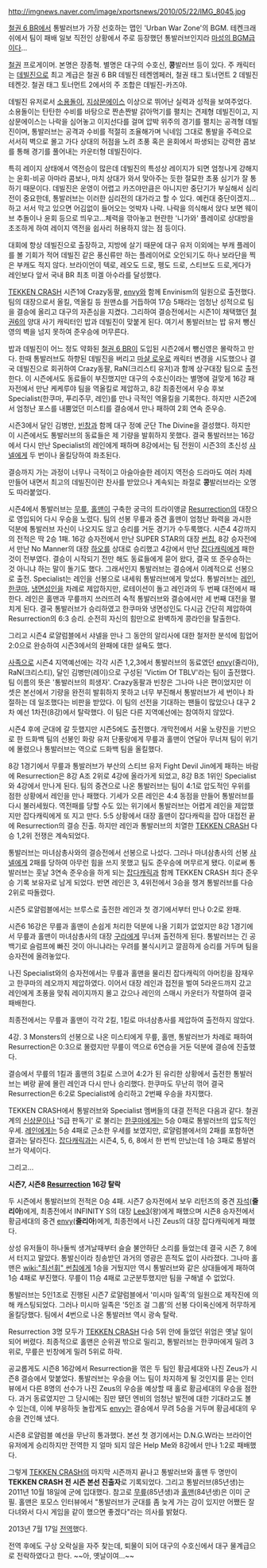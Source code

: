 http://imgnews.naver.com/image/xportsnews/2010/05/22/IMG_8045.jpg 

{{{#!html
<embed src="http://www.youtube.com/v/flXYskrJxpY?version=3&amp;hl=ko_KR&amp;rel=0" type="application/x-shockwave-flash" width="480" height="390" allowscriptaccess="always" allowfullscreen="true"></embed>
}}}

{{{#!html
<embed src='http://videofarm.daum.net/controller/player/VodPlayer.swf' width='480px' height="360" allowScriptAccess='always' type='application/x-shockwave-flash' allowFullScreen='true' bgcolor='#000000' flashvars='vid=v10bbJ6Y3AQAVXXVM8lVjQp&playLoc=undefined'>
}}}

{{{#!html
<iframe width="320" height="240" src="//www.youtube.com/embed/JjzNKODIzKI?rel=0" frameborder="0" allowfullscreen></iframe>
}}}
[[철권 6 BR]]에서 통발러브가 가장 선호하는 맵인 'Urban War Zone'의 BGM. 테켄크래쉬에서 팀이 패배 일보 직전인 상황에서 주로 등장했던 통발러브인지라 [[마성의 BGM]]급이다...

[[철권]] 프로게이머. 본명은 장종혁. 별명은 대구의 수호신, '''콩'''발러브 등이 있다. 주 캐릭터는 [[데빌진]]으로 최고 계급은 철권 6 BR 데빌진 테켄엠페러, 철권 태그 토너먼트 2 데빌진 테켄갓. 철권 태그 토너먼트 2에서의 주 조합은 데빌진-카즈야.

데빌진 유저로서 [[소용돌이]], [[지삼문에이스]] 이상으로 뛰어난 실력과 성적을 보여주었다. 소용돌이는 탄탄한 수비를 바탕으로 짠손짠발 갉아먹기를 펼치는 견제형 데빌진이고, 지삼문에이스는 나락을 심어놓고 이지선다를 걸며 압박 위주의 경기를 펼치는 공격형 데빌진이며, 통발러브는 공격과 수비를 적절히 조율해가며 닉네임 그대로 통발을 주력으로 서서히 벽으로 몰고 가다 상대의 허점을 노려 초풍 혹은 윤회에서 파생되는 강력한 콤보를 통해 경기를 풀어내는 카운터형 데빌진이다.

특히 레이지 상태에서 역전승이 많은데 데빌진의 특성상 레이지가 되면 엄청나게 강해지는 윤회-비공 아마라 콤보나, 마치 상대가 와서 맞아주는 듯한 절묘한 초풍 심기가 잘 통하기 때문이다. 데빌진은 운영이 어렵고 카즈야만큼은 아니지만 중단기가 부실해서 심리전이 중요한데, 통발러브는 이러한 심리전의 대가라고 할 수 있다. 예컨대 중단이겠지...하고 서서 막고 있으면 어김없이 들어오는 엇박자 나락. 나락을 의식해서 앉다 보면 웨이브 추돌이나 윤회 등으로 띄우고...체력을 깎아놓고 현란한 '니가와' 플레이로 상대방을 초조하게 하여 레이지 역전을 쉽사리 허용하지 않는 점 등이다.

대회에 항상 데빌진으로 출장하고, 지방에 살기 때문에 대구 유저 이외에는 부캐 플레이를 볼 기회가 적어 데빌진 같은 풍신류만 하는 플레이어로 오인되기도 하나 보라단을 찍은 부캐도 적지 않다. 브라이언이 텍로, 레오도 드로, 펭도 드로, 스티브도 드로,게다가 레인보다 앞서 국내 BR 최초 미겔 아수라를 달성했다.

[[TEKKEN CRASH]] 시즌1에 Crazy동팔, [[envy]]와 함께 Envinism의 일원으로 출전했다. 팀의 대장으로서 올킬, 역올킬 등 원맨쇼를 거듭하여 17승 5패라는 엄청난 성적으로 팀을 결승에 올리고 대구의 자존심을 지켰다. 그리하여 결승전에서는 시즌1이 채택했던 [[철권6]]의 양대 사기 캐릭터인 밥과 데빌진이 맞붙게 된다. 여기서 통발러브는 밥 유저 뺑신영의 벽을 넘지 못하여 준우승에 머무른다.

밥과 데빌진이 어느 정도 약화된 [[철권 6 BR]]이 도입된 시즌2에서 뺑신영은 몰락하고 만다. 한때 통발러브도 하향된 데빌진을 버리고 [[마샬 로우]]로 캐릭터 변경을 시도했으나 결국 데빌진으로 회귀하여 Crazy동팔, RaN(크리스티 유저)과 함께 상구대장 팀으로 출전한다. 이 시즌에서도 동료들이 부진했지만 대구의 수호신이라는 별명에 걸맞게 16강 패자전에서 만난 케케루야 팀을 역올킬로 제압하고, 8강 최종전에서 우승 후보 Specialist(한쿠마, 푸리주무, 레인)를 만나 극적인 역올킬을 기록한다. 하지만 시즌2에서 엄청난 포스를 내뿜었던 미스티를 결승에서 만나 패하여 2회 연속 준우승.

시즌3에서 달인 김병만, [[빈창]]과 함께 대구 정예 군단 The Divine을 결성했다. 하지만 이 시즌에서도 통발러브의 동료들은 제 기량을 발휘하지 못했다. 결국 통발러브는 16강에서 다시 만난 Specialist의 레인에게 패하며 8강에서는 팀 전원이 시즌3의 초신성 [[샤넬]]에게 두 번이나 올킬당하여 좌초된다.

결승까지 가는 과정이 너무나 극적이고 아슬아슬한 레이지 역전승 드라마도 여러 차례 만들어 내면서 최고의 데빌진이란 찬사를 받았으나 계속되는 좌절로 '''콩'''발러브라는 오명도 따라붙었다.

시즌4에서 통발러브는 [[무릎]], [[홀맨]]이 구축한 궁극의 트라이앵글 [[Resurrection]]의 대장으로 영입되어 다시 우승을 노렸다. 팀의 선봉 무릎과 중견 홀맨이 엄청난 화력을 과시한 덕분에 통발러브 자신이 나오지도 않고 승리를 거둔 경기가 수두룩했다. 시즌4 4강까지의 전적은 딱 2승 1패. 16강 승자전에서 만난 SUPER STAR의 대장 [[썬칩]], 8강 승자전에서 만난 No Manner의 대장 [[하오]]를 상대로 승리했고 4강에서 만난 [[잡다캐릭]]에게 패한 것이 전부였다. 결승이 시작되기 전만 해도 동료들에게 묻어 왔다, 결국 또 준우승하는 것 아니냐 하는 말이 돌기도 했다. 그래서인지 통발러브는 결승에서 이례적으로 선봉으로 출전. Specialist는 레인을 선봉으로 내세워 통발러브에게 맞섰다. 통발러브는 [[레인]], [[한쿠마]], [[냉면성인]]을 차례로 제압하지만, 로테이션이 돌고 레인과의 두 번째 대전에서 패한다. 레인은 홀맨과 무릎까지 쓰러뜨려 숙적 통발러브와 결승에서만 세 번째 대전을 펼치게 된다. 결국 통발러브가 승리하였고 한쿠마와 냉면성인도 다시금 간단히 제압하여 Resurrection의 6:3 승리. 순전히 자신의 힘만으로 완벽하게 콩라인을 탈출한다.

그리고 시즌4 로얄럼블에서 샤넬을 만나 그 동안의 알리사에 대한 철저한 분석에 힘업어 2:0으로 완승하여 시즌3에서의 완패에 대한 설욕도 했다.

[[사족]]으로 시즌4 지역예선에는 각각 시즌 1,2,3에서 통발러브의 동료였던 [[envy]](줄리아), RaN(크리스티), 달인 김병만(레이)으로 구성된 'Victim Of TBLV'라는 팀이 출전했다. 팀 이름의 뜻은 '통발러브의 희생자'. Crazy동팔과 빈창은 그나마 나은 편이었지만 이 셋은 본선에서 기량을 완전히 발휘하지 못하고 너무 부진해서 통발러브가 세 번이나 좌절하는 데 일조했다는 비판을 받았다. 이 팀의 선전을 기대하는 팬들이 많았으나 대구 2차 예선 1차전(8강)에서 탈락했다. 이 팀은 다른 지역예선에는 참여하지 않았다.

시즌4 후에 군대에 갈 듯했지만 시즌5에도 출전했다. 개막전에서 서울 노량진을 기반으로 한 드화백 팀의 선봉인 화랑 유저 단풍랑에게 무릎과 홀맨이 연달아 무너져 팀이 위기에 몰렸으나 통발러브는 역으로 드화백 팀을 올킬했다.

8강 1경기에서 무릎과 통발러브가 부산의 스티브 유저 Fight Devil Jin에게 패하는 바람에 Resurrection은 8강 A조 2위로 4강에 올라가게 되었고, 8강 B조 1위인 Specialist와 4강에서 만나게 된다. 팀의 중견으로 나온 통발러브는 팀이 4:1로 압도적인 우위를 점한 상황에서 레인을 만나 패했다. 기세가 오른 레인은 4:4 동점을 만들어 통발러브를 다시 불러세웠다. 역전패를 당할 수도 있는 위기에서 통발러브는 어렵게 레인을 제압했지만 잡다캐릭에게 또 지고 만다. 5:5 상황에서 대장 홀맨이 잡다캐릭을 잡아 대접전 끝에 Resurrection의 결승 진출. 하지만 레인과 통발러브의 치열한 [[TEKKEN CRASH]] 다승 1,2위 전쟁은 계속되었다.

통발러브는 마녀삼총사와의 결승전에서 선봉으로 나섰다. 그러나 마녀삼총사의 선봉 [[샤넬]]에게 2패를 당하여 아무런 힘을 쓰지 못했고 팀도 준우승에 머무르게 됐다. 이로써 통발러브는 훗날 3연속 준우승을 하게 되는 [[잡다캐릭]]과 함께 TEKKEN CRASH 최다 준우승 기록 보유자로 남게 되었다. 반면 레인은 3, 4위전에서 3승을 챙겨 통발러브를 다승 2위로 따돌렸다.

시즌5 로얄럼블에서는 브루스로 출전한 레인과 첫 경기에서부터 만나 0:2로 완패.

시즌6 16강은 무릎과 홀맨이 손쉽게 처리한 덕분에 나올 기회가 없었지만 8강 1경기에서 무릎과 홀맨이 마녀삼총사의 대장 [[구라]]에게 무너져 출전하게 된다. 통발러브는 긴 공백기로 슬럼프에 빠진 것이 아니냐라는 우려를 불식시키고 깔끔하게 승리를 거두며 팀을 승자전에 올려놓았다.

나진 Specialist와의 승자전에서는 무릎과 홀맨을 물리친 잡다캐릭의 아머킹을 잠재우고 한쿠마의 레오까지 제압하였다. 이어서 대장 레인과 접전을 벌여 5라운드까지 갔고 레인에게 초풍을 맞춰 레이지까지 몰고 갔으나 레인의 스매시 카운터가 작렬하여 결국 패배한다.

최종전에서는 무릎과 홀맨이 각각 2킬, 1킬로 마녀삼총사를 제압하여 출전하지 않았다.

4강. 3 Monsters의 선봉으로 나온 미스티에게 무릎, 홀맨, 통발러브가 차례로 패하여 Resurrection은 0:3으로 몰렸지만 무릎이 역으로 6연승을 거둔 덕분에 결승에 진출했다.

결승에서 무릎의 1킬과 홀맨의 3킬로 스코어 4:2가 된 유리한 상황에서 출전한 통발러브는 벼랑 끝에 몰린 레인과 다시 만나 승리했다. 한쿠마도 무난히 꺾어 결국 Resurrection은 6:2로 Specialist에 승리하고 2번째 우승을 차지했다.

TEKKEN CRASH에서 통발러브와 Specialist 멤버들의 대결 전적은 다음과 같다. 철권계의 [[신상문]]이나 'S급 판독기' 로 불리는 [[한쿠마]]에게는 5승 0패로 통발러브의 압도적인 우세. [[레인]]에게는 5승 4패로 근소한 우세를 보였지만, 로얄럼블에서의 2패를 포함하면 결과는 달라진다. [[잡다캐릭]]과는 시즌4, 5, 6, 8에서 한 번씩 만났는데 1승 3패로 통발러브가 약세이다.

그리고...

'''시즌7, 시즌8 [[Resurrection]] 16강 탈락'''

두 시즌에서 통발러브의 전적은 0승 4패.
시즌7 승자전에서 보우 리턴즈의 중견 [[자석]]('''줄리아''')에게,
최종전에서 INFINITY S의 대장 [[Lee3]](왕)에게 패했으며
시즌8 승자전에서 황금세대의 중견 [[envy]]('''줄리아''')에게,
최종전에서 나진 Zeus의 대장 잡다캐릭에게 패했다.

상성 유저들이 하나둘씩 생겨날때부터 슬슬 불안하단 소리를 들었는데 결국 시즌 7, 8에서 터지고 말았다. 통발신이라 칭송받던 과거의 영광은 흔적도 없이 사라졌다. 그나마 홀맨은 [[wiki:"최선휘" 썬칩]]에게 1승을 거뒀지만 역시 통발러브와 같은 상대들에게 패하여 1승 4패로 부진했다. 무릎이 11승 4패로 고군분투했지만 팀을 구해낼 수 없었다.

통발러브는 5인1조로 진행된 시즌7 로얄럼블에서 '미시마 일족'의 일원으로 제작진에 의해 캐스팅되었다. 그러나 미시마 일족은 '5인조 걸 그룹'의 선봉 다이옥신에게 허무하게 올킬당했다. 팀에서 4번으로 나온 통발러브 역시 광속 탈락.

Resurrection 3명 모두가 [[TEKKEN CRASH]] 다승 5위 안에 들었던 위엄은 옛날 일이 되어 버렸다. 최종적으로 홀맨은 순위권 밖으로 밀리고, 통발러브는 한쿠마에게 밀려 3위로, 무릎은 빈창에게 밀려 5위로 하락.

공교롭게도 시즌8 16강에서 Resurrection을 꺾은 두 팀인 황금세대와 나진 Zeus가 시즌8 결승에서 맞붙었다. 통발러브는 우승을 어느 팀이 차지하게 될 것인지를 묻는 인터뷰에서 다른 8명의 선수가 나진 Zeus의 우승을 예상할 때 홀로 황금세대의 우승을 점한다. 과거 동료였지만 그 당시에는 짐만 됐던 엔비의 엄청난 발전에 대한 기대라고도 볼 수 있는데, 이에 부응하듯 놀랍게도 [[envy]]는 결승에서 무려 5승을 거두며 황금세대의 우승을 견인해 냈다. 

시즌8 로얄럼블 예선을 무난히 통과했다. 본선 첫 경기에서는 D.N.G.W라는 브라이언 유저에게 승리하지만 전역한 지 얼마 되지 않은 Help Me와 8강에서 만나 1:2로 패배했다.

그렇게 [[TEKKEN CRASH]]의 마지막 시즌까지 끝나고 통발러브와 홀맨 두 명만이 '''TEKKEN CRASH 전 시즌 본선 진출자'''로 기록되었다. 그리고 통발러브(85년생)는 2011년 10월 18일에 군에 입대했다. 참고로 [[무릎]](85년생)과 [[홀맨]](84년생)은 이미 군필. 홀맨은 포모스 인터뷰에서 "통발러브가 군대를 좀 늦게 가는 감이 있지만 어쨌든 잘 다녀와서 다시 게임을 같이 했으면 좋겠다"라는 의사를 밝혔다.

2013년 7월 17일 [http://tekkencentral.com/bbs/index.php?mid=free&page=8&document_srl=10947 전역]했다.

전역 후에도 구상 오락실을 자주 찾는데, 퇴물이 되어 대구의 수호신에서 대구 물계급으로 전락하였다고 한다. ~~아, 옛날이여...~~
